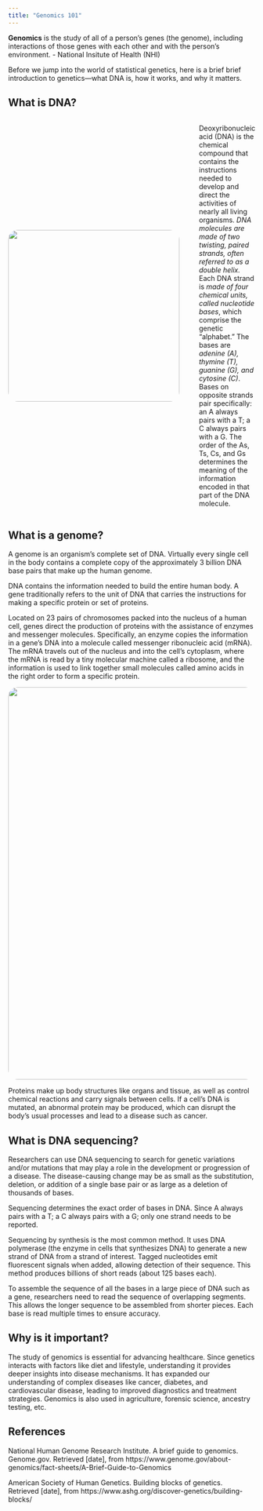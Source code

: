 ```yaml
---
title: "Genomics 101"
---
```


::: {.callout-tip title="What is genomics?"}
**Genomics** is the study of all of a person's genes (the genome), including interactions of those genes with each other and with the person's environment. - National Insitute of Health (NHI)
:::

Before we jump into the world of statistical genetics, here is a brief brief introduction to genetics—what DNA is, how it works, and why it matters.

## What is DNA?

::: {style="display: flex; align-items: center; gap: 20px;"}
<img src="Stockphoto-DNA-Simple2.png" width="350px" style="border-radius: 20px;"/>

<p style="flex: 1; text-align: justify;">

Deoxyribonucleic acid (DNA) is the chemical compound that contains the instructions needed to develop and direct the activities of nearly all living organisms. *DNA molecules are made of two twisting, paired strands, often referred to as a double helix.* Each DNA strand is *made of four chemical units, called nucleotide bases*, which comprise the genetic "alphabet." The bases are *adenine (A), thymine (T), guanine (G), and cytosine (C)*. Bases on opposite strands pair specifically: an A always pairs with a T; a C always pairs with a G. The order of the As, Ts, Cs, and Gs determines the meaning of the information encoded in that part of the DNA molecule.

</p>
:::

## What is a genome?

<p style="flex: 1; text-align: justify;">

A genome is an organism's complete set of DNA. Virtually every single cell in the body contains a complete copy of the approximately 3 billion DNA base pairs that make up the human genome.

</p>

<p style="flex: 1; text-align: justify;">

DNA contains the information needed to build the entire human body. A gene traditionally refers to the unit of DNA that carries the instructions for making a specific protein or set of proteins.

</p>

<p style="flex: 1; text-align: justify;">

Located on 23 pairs of chromosomes packed into the nucleus of a human cell, genes direct the production of proteins with the assistance of enzymes and messenger molecules. Specifically, an enzyme copies the information in a gene's DNA into a molecule called messenger ribonucleic acid (mRNA). The mRNA travels out of the nucleus and into the cell's cytoplasm, where the mRNA is read by a tiny molecular machine called a ribosome, and the information is used to link together small molecules called amino acids in the right order to form a specific protein.

</p>

![](Guide_Genomics_Fact-sheet2020.jpg){width="800px" style="border-radius: 20px;"}

<p style="flex: 1; text-align: justify;">

Proteins make up body structures like organs and tissue, as well as control chemical reactions and carry signals between cells. If a cell's DNA is mutated, an abnormal protein may be produced, which can disrupt the body's usual processes and lead to a disease such as cancer.

</p>

## What is DNA sequencing?

<p style="flex: 1; text-align: justify;">

Researchers can use DNA sequencing to search for genetic variations and/or mutations that may play a role in the development or progression of a disease. The disease-causing change may be as small as the substitution, deletion, or addition of a single base pair or as large as a deletion of thousands of bases.

</p>

<p style="flex: 1; text-align: justify;">

Sequencing determines the exact order of bases in DNA. Since A always pairs with a T; a C always pairs with a G; only one strand needs to be reported.

</p>

<p style="flex: 1; text-align: justify;">

Sequencing by synthesis is the most common method. It uses DNA polymerase (the enzyme in cells that synthesizes DNA) to generate a new strand of DNA from a strand of interest. Tagged nucleotides emit fluorescent signals when added, allowing detection of their sequence. This method produces billions of short reads (about 125 bases each).

</p>

<p style="flex: 1; text-align: justify;">

To assemble the sequence of all the bases in a large piece of DNA such as a gene, researchers need to read the sequence of overlapping segments. This allows the longer sequence to be assembled from shorter pieces. Each base is read multiple times to ensure accuracy.

</p>

## Why is it important?

<p style="flex: 1; text-align: justify;">

The study of genomics is essential for advancing healthcare. Since genetics interacts with factors like diet and lifestyle, understanding it provides deeper insights into disease mechanisms. It has expanded our understanding of complex diseases like cancer, diabetes, and cardiovascular disease, leading to improved diagnostics and treatment strategies. Genomics is also used in agriculture, forensic science, ancestry testing, etc.

</p>

## References

<p style="flex: 1; text-align: justify;">

National Human Genome Research Institute. A brief guide to genomics. Genome.gov. Retrieved \[date\], from https://www.genome.gov/about-genomics/fact-sheets/A-Brief-Guide-to-Genomics

American Society of Human Genetics. Building blocks of genetics. Retrieved \[date\], from https://www.ashg.org/discover-genetics/building-blocks/

</p>
